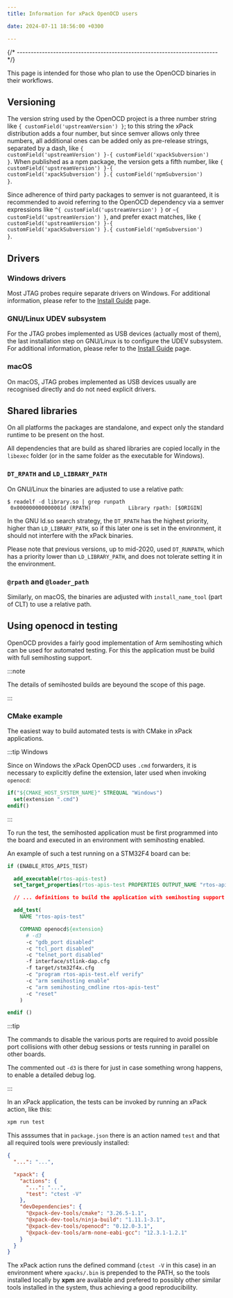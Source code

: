 ```yaml
---
title: Information for xPack OpenOCD users

date: 2024-07-11 18:56:00 +0300

---
```



{/* ------------------------------------------------------------------------ */}

This page is intended for those who plan
to use the OpenOCD binaries in their workflows.

## Versioning

The version string used by the OpenOCD project is a three number string
like <code>{ customField('upstreamVersion') }</code>; to this string the xPack distribution adds a four number,
but since semver allows only three numbers, all additional ones can
be added only as pre-release strings, separated by a dash,
like <code>{ customField('upstreamVersion') }-{ customField('xpackSubversion') }</code>. When published as a npm package, the version gets
a fifth number, like <code>{ customField('upstreamVersion') }-{ customField('xpackSubversion') }.{ customField('npmSubversion') }</code>.

Since adherence of third party packages to semver is not guaranteed,
it is recommended to avoid referring to the OpenOCD dependency via
a semver expressions like <code>^{ customField('upstreamVersion') }</code> or
<code>~{ customField('upstreamVersion') }</code>, and prefer exact matches, like <code>{ customField('upstreamVersion') }-{ customField('xpackSubversion') }.{ customField('npmSubversion') }</code>.

## Drivers

### Windows drivers

Most JTAG probes require separate drivers on Windows.
For additional information, please refer to the
[Install Guide](/docs/install/) page.

### GNU/Linux UDEV subsystem

For the JTAG probes implemented as USB devices (actually most of them),
the last installation step on GNU/Linux is to configure the UDEV subsystem.
For additional information, please refer to the
[Install Guide](https://xpack.github.io/openocd/install/) page.

### macOS

On macOS, JTAG probes implemented as USB devices usually are
recognised directly and do not need explicit drivers.

## Shared libraries

On all platforms the packages are standalone, and expect only the standard
runtime to be present on the host.

All dependencies that are build as shared libraries are copied locally
in the `libexec` folder (or in the same folder as the executable for Windows).

### `DT_RPATH` and `LD_LIBRARY_PATH`

On GNU/Linux the binaries are adjusted to use a relative path:

```console
$ readelf -d library.so | grep runpath
 0x000000000000001d (RPATH)            Library rpath: [$ORIGIN]
```

In the GNU ld.so search strategy, the `DT_RPATH` has
the highest priority, higher than `LD_LIBRARY_PATH`, so if this later one
is set in the environment, it should not interfere with the xPack binaries.

Please note that previous versions, up to mid-2020, used `DT_RUNPATH`, which
has a priority lower than `LD_LIBRARY_PATH`, and does not tolerate setting
it in the environment.

### `@rpath` and `@loader_path`

Similarly, on macOS, the binaries are adjusted with `install_name_tool`
(part of CLT) to use a relative path.

## Using openocd in testing

OpenOCD provides a fairly good implementation of Arm semihosting
which can be used for automated testing. For this the application must
be build with full semihosting support.

:::note

The details of semihosted builds
are beyound the scope of this page.

:::

### CMake example

The easiest way to build automated tests is with CMake in xPack applications.

:::tip Windows

Since on Windows the xPack OpenOCD uses `.cmd` forwarders, it is necessary
to explicitly define the extension, later used when invoking `openocd`:

```cmake
if("${CMAKE_HOST_SYSTEM_NAME}" STREQUAL "Windows")
  set(extension ".cmd")
endif()
```

:::

To run the test, the semihosted application must be first programmed
into the board and executed in an environment with semihosting enabled.

An example of such a test running on a STM32F4 board can be:

```cmake
if (ENABLE_RTOS_APIS_TEST)

  add_executable(rtos-apis-test)
  set_target_properties(rtos-apis-test PROPERTIES OUTPUT_NAME "rtos-apis-test")

  // ... definitions to build the application with semihosting support ...

  add_test(
    NAME "rtos-apis-test"

    COMMAND openocd${extension}
      # -d3
      -c "gdb_port disabled"
      -c "tcl_port disabled"
      -c "telnet_port disabled"
      -f interface/stlink-dap.cfg
      -f target/stm32f4x.cfg
      -c "program rtos-apis-test.elf verify"
      -c "arm semihosting enable"
      -c "arm semihosting_cmdline rtos-apis-test"
      -c "reset"
    )

endif ()
```

:::tip

The commands to disable the various ports are required to avoid
possible port collisions with other debug sessions or tests running
in parallel on other boards.

The commented out `-d3` is there for just in case something wrong
happens, to enable a detailed debug log.

:::

In an xPack application, the tests can be invoked by running an xPack action,
like this:

```sh
xpm run test
```

This asssumes that in `package.json` there is an action named `test`
and that all required tools were previously installed:

```json
{
  "...": "...",

  "xpack": {
    "actions": {
      "...": "...",
      "test": "ctest -V"
    },
    "devDependencies": {
      "@xpack-dev-tools/cmake": "3.26.5-1.1",
      "@xpack-dev-tools/ninja-build": "1.11.1-3.1",
      "@xpack-dev-tools/openocd": "0.12.0-3.1",
      "@xpack-dev-tools/arm-none-eabi-gcc": "12.3.1-1.2.1"
    }
  }
}
```

The xPack action runs the defined command (`ctest -V` in this case)
in an environment where `xpacks/.bin` is prepended to the PATH, so
the tools installed locally by **xpm** are available and prefered to
possibly other similar tools installed in the system, thus
achieving a good reproducibility.
